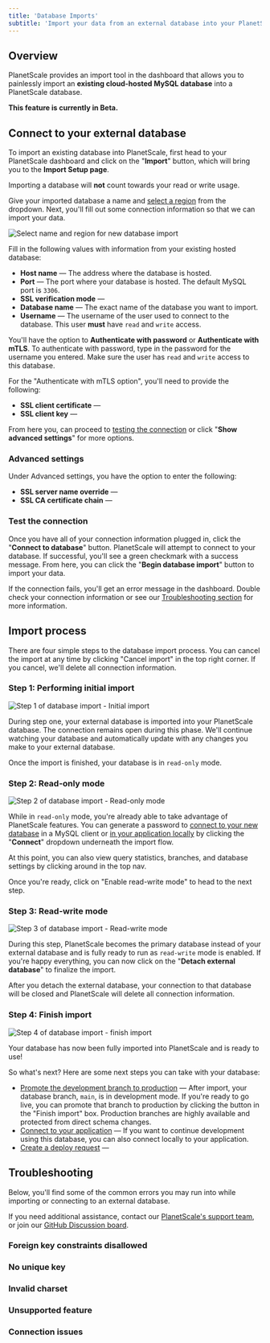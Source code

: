 ```yaml
---
title: 'Database Imports'
subtitle: 'Import your data from an external database into your PlanetScale database.'
---
```


## Overview

PlanetScale provides an import tool in the dashboard that allows you to painlessly import an **existing cloud-hosted MySQL database** into a PlanetScale database.

**This feature is currently in Beta.**

## Connect to your external database

To import an existing database into PlanetScale, first head to your PlanetScale dashboard and click on the "**Import**" button, which will bring you to the **Import Setup page**.

<InfoBlock type='note'>
  Importing a database will <b>not</b> count towards your <inlineCode>read</inlineCode> or <inlineCode>write</inlineCode> usage.
</InfoBlock>

Give your imported database a name and [select a region](/concepts/regions) from the dropdown. Next, you'll fill out some connection information so that we can import your data.

![Select name and region for new database import](/img/docs/database-import-planetscale.png)

Fill in the following values with information from your existing hosted database:

- **Host name** &mdash; The address where the database is hosted. 
- **Port** &mdash; The port where your database is hosted. The default MySQL port is `3306`.
- **SSL verification mode** &mdash; 
- **Database name** &mdash; The exact name of the database you want to import.
- **Username** &mdash; The username of the user used to connect to the database. This user **must** have `read` and `write` access.

You'll have the option to **Authenticate with password** or **Authenticate with mTLS**. To authenticate with password, type in the password for the username you entered. Make sure the user has `read` and `write` access to this database.

For the "Authenticate with mTLS option", you'll need to provide the following:

- **SSL client certificate** &mdash;
- **SSL client key** &mdash;

From here you, can proceed to [testing the connection](#test-the-connection) or click "**Show advanced settings**" for more options.

### Advanced settings

Under Advanced settings, you have the option to enter the following:

- **SSL server name override** &mdash;
- **SSL CA certificate chain** &mdash;

### Test the connection

Once you have all of your connection information plugged in, click the "**Connect to database**" button. PlanetScale will attempt to connect to your database. If successful, you'll see a green checkmark with a success message. From here, you can click the "**Begin database import**" button to import your data.

If the connection fails, you'll get an error message in the dashboard. Double check your connection information or see our [Troubleshooting section](#troubleshooting) for more information.

## Import process

There are four simple steps to the database import process. You can cancel the import at any time by clicking "Cancel import" in the top right corner. If you cancel, we'll delete all connection information.

### Step 1: Performing initial import

![Step 1 of database import - Initial import](/img/docs/database-imports-step-1.png)

During step one, your external database is imported into your PlanetScale database. The connection remains open during this phase. We'll continue watching your database and automatically update with any changes you make to your external database.

Once the import is finished, your database is in `read-only` mode.

### Step 2: Read-only mode

![Step 2 of database import - Read-only mode](/img/docs/database-imports-step-2.png)

While in `read-only` mode, you're already able to take advantage of PlanetScale features. You can generate a password to [connect to your new database](https://docs.planetscale.com/reference/secure-connections) in a MySQL client or [in your application locally](https://docs.planetscale.com/tutorials/connect-any-application) by clicking the "**Connect**" dropdown underneath the import flow.

At this point, you can also view query statistics, branches, and database settings by clicking around in the top nav.

Once you're ready, click on "Enable read-write mode" to head to the next step.

### Step 3: Read-write mode 

![Step 3 of database import - Read-write mode](/img/docs/database-imports-step-3.png)

During this step, PlanetScale becomes the primary database instead of your external database and is fully ready to run as `read-write` mode is enabled. If you're happy everything, you can now click on the "**Detach external database**" to finalize the import. 

After you detach the external database, your connection to that database will be closed and PlanetScale will delete all connection information.

### Step 4: Finish import

![Step 4 of database import - finish import](/img/docs/database-imports-step-4.png)

Your database has now been fully imported into PlanetScale and is ready to use!

So what's next? Here are some next steps you can take with your database:

- [Promote the development branch to production](/concepts/branching#branch-promotion) &mdash; After import, your database branch, `main`, is in development mode. If you're ready to go live, you can promote that branch to production by clicking the button in the "Finish import" box. Production branches are highly available and protected from direct schema changes.
- [Connect to your application](/tutorials/connect-any-application) &mdash; If you want to continue development using this database, you can also connect locally to your application. 
- [Create a deploy request](/concepts/branching#create-a-deploy-request) &mdash;

## Troubleshooting

Below, you'll find some of the common errors you may run into while importing or connecting to an external database.

If you need additional assistance, contact our [PlanetScale's support team](https://www.planetscale.com/support), or join our [GitHub Discussion board](https://github.com/planetscale/beta/discussions).

### Foreign key constraints disallowed

### No unique key

### Invalid charset

### Unsupported feature

### Connection issues